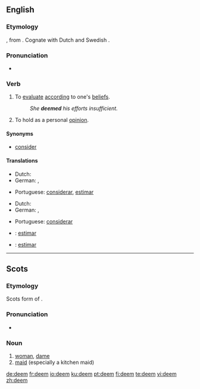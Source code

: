 ==English==

===Etymology===
{{OE.}} {{term|deman|dēman|lang=ang}}, from {{Ger.}}.  Cognate with Dutch {{term|doemen|lang=nl}} and Swedish {{term|döma|lang=sv}}.

===Pronunciation===
*{{IPA|/di:m/}}
*:{{rhymes|iːm}}

===Verb===
{{en-verb}}

# To [[evaluate]] [[according]] to one's [[belief]]s.
#:''She '''deemed''' his efforts insufficient.''
# To hold as a personal [[opinion]].

====Synonyms====
*[[consider]]

====Translations====
{{trans-top|to evaluate according to one's beliefs}}
* Dutch: {{t|nl|beschouwen}}
* German: {{t+|de|halten}}, {{t+|de|erachten}}
{{trans-mid}}
* Portuguese: [[considerar]], [[estimar]]
{{trans-bottom}}

{{trans-top|to hold as a personal opinion}}
* Dutch: {{t|nl|vinden}}
* German: {{t+|de|erachten}}, {{t+|de|ansehen}}
{{trans-mid}}
* Portuguese: [[considerar]]
{{trans-bottom}}

{{ttbc-top}}
*{{ttbc|Interlingua}}: [[estimar]]
{{ttbc-mid}}
*{{ttbc|Spanish}}: [[estimar]]
{{ttbc-bottom}}

----

==Scots==

===Etymology===
Scots form of {{E.|sco}} {{term|dame|lang=ang}}.

===Pronunciation===
*{{IPA|/dim/}}

===Noun===
{{sco-noun}}

# [[woman]], [[dame]]
# [[maid]] (especially a kitchen maid)

[[de:deem]]
[[fr:deem]]
[[io:deem]]
[[ku:deem]]
[[pt:deem]]
[[fi:deem]]
[[te:deem]]
[[vi:deem]]
[[zh:deem]]